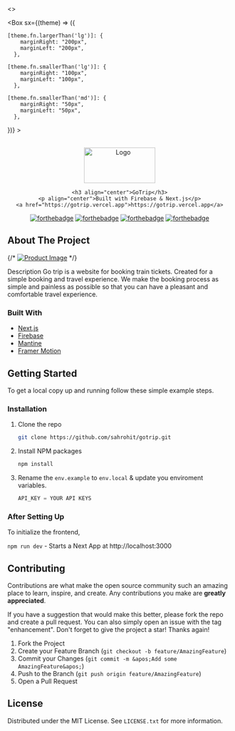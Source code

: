 
<>
<Navbar/>

<Box sx={(theme) => ({

    [theme.fn.largerThan('lg')]: {
    	marginRight: "200px",
    	marginLeft: "200px",
      },

    [theme.fn.smallerThan('lg')]: {
    	marginRight: "100px",
    	marginLeft: "100px",
      },

    [theme.fn.smallerThan('md')]: {
    	marginRight: "50px",
    	marginLeft: "50px",
      },

})} >

<br />
<div align="center">
  <a href="https://github.com/sahrohit/gotrip">
    <Image src="/logo_light.svg" alt="Logo" width="160" height="80"/>
  </a>

    <h3 align="center">GoTrip</h3>
    <p align="center">Built with Firebase & Next.js</p>
    <a href="https://gotrip.vercel.app">https://gotrip.vercel.app</a>

[![forthebadge](https://forthebadge.com/images/badges/built-with-love.svg)](https://forthebadge.com)
[![forthebadge](https://forthebadge.com/images/badges/0-percent-optimized.svg)](https://forthebadge.com)
[![forthebadge](https://forthebadge.com/images/badges/powered-by-electricity.svg)](https://forthebadge.com)
[![forthebadge](https://forthebadge.com/images/badges/made-with-javascript.svg)](https://forthebadge.com)

</div>

## About The Project

{/* [![Product Image](https://shot.screenshotapi.net/screenshot?token=SYFRG8T-XWFMK5V-PGRW10V-VTR9YYG&url=https%3A%2F%2Fgotrip.vercel.app&width=1300&height=722&full_page=true&output=image&file_type=webp&lazy_load=true&dark_mode=true&wait_for_event=domcontentloaded&delay=5000&ttl=86400)](https://gotrip.vercel.app) */}

Description
Go trip is a website for booking train tickets. Created for a simple booking and travel experience. We make the booking process as simple and painless as possible so that you can have a pleasant and comfortable travel experience.

### Built With

- [Next.js](https://nextjs.org/)
- [Firebase](https://firebase.google.com/)
- [Mantine](https://mantine.dev/)
- [Framer Motion](https://www.framer.com/motion/)

## Getting Started

To get a local copy up and running follow these simple example steps.

### Installation

1. Clone the repo
   ```sh
   git clone https://github.com/sahrohit/gotrip.git
   ```
2. Install NPM packages
   ```sh
   npm install
   ```
3. Rename the `env.example` to `env.local` & update you enviroment variables.
   ```js
   API_KEY = YOUR API KEYS
   ```

### After Setting Up

To initialize the frontend,

`npm run dev` - Starts a Next App at http://localhost:3000

## Contributing

Contributions are what make the open source community such an amazing place to learn, inspire, and create. Any contributions you make are **greatly appreciated**.

If you have a suggestion that would make this better, please fork the repo and create a pull request. You can also simply open an issue with the tag &quot;enhancement&quot;.
Don&apos;t forget to give the project a star! Thanks again!

1. Fork the Project
2. Create your Feature Branch (`git checkout -b feature/AmazingFeature`)
3. Commit your Changes (`git commit -m &apos;Add some AmazingFeature&apos;`)
4. Push to the Branch (`git push origin feature/AmazingFeature`)
5. Open a Pull Request

## License

Distributed under the MIT License. See `LICENSE.txt` for more information.

</Box>
</>
